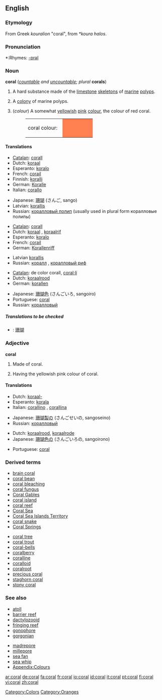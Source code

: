 {{see|Coral}}
{{wikipedia}}
==English==

===Etymology===
From Greek ''kouralion'' "coral", from ''*koura halos''.

===Pronunciation===
*:Rhymes: [[Rhymes:English:-ɒrəl|-ɒrəl]]

===Noun===
'''coral''' (''[[countable]] and [[uncountable]]''; ''plural'' '''corals''')

# {{uncountable}} A hard substance made of the [[limestone]] [[skeleton]]s of [[marine]] [[polyp]]s.
# {{countable}} A [[colony]] of marine polyps.
# {{countable}} (''colour'') A somewhat [[yellowish]] [[pink]] [[colour]], the colour of red coral.
#:<table><tr><td>coral colour: &nbsp;</td><td bgcolor="#FF7F50" width="80">&nbsp; </td></tr></table>

====Translations====
{{trans-top|substance}}
*[[Catalan]]: [[corall]] {{m}}
*Dutch: [[koraal]] {{n}}
*Esperanto: [[koralo]]
*French: [[corail]] {{m}}
*Finnish: [[koralli]]
*German: [[Koralle]] {{f}}
*Italian: [[corallo]] {{m}}
{{trans-mid}}
*Japanese: [[珊瑚]] (さんご, sango)
*Latvian: [[korallis]] {{m}}
*Russian: [[коралловый полип]] {{m}} (usually used in plural form коралловые полипы)
{{trans-bottom}}

{{trans-top|colony}}
*[[Catalan]]: [[corall]] {{m}}
*Dutch: [[koraal]] {{n}}, [[koraalrif]] {{n}}
*Esperanto: [[koralo]]
*French: [[corail]] {{m}}
*German: [[Korallenriff]] {{n}}
{{trans-mid}}
*Latvian [[korallis]] {{m}}
*Russian: [[коралл]] {{m}}, [[коралловый риф]] {{m}}
{{trans-bottom}}

{{trans-top|colour}}
*[[Catalan]]: de color corall, [[coral·lí]]
*Dutch: [[koraalrood]] {{n}}
*German: [[korallen]]
{{trans-mid}}
*Japanese: [[珊瑚色]] (さんごいろ, sangoiro)
*Portuguese: [[#Portuguese|coral]] {{m}}
*Russian: [[коралловый]]
{{trans-bottom}}

=====Translations to be checked=====
{{checktrans}}
<!--Remove this section once all of the translations below have been moved into the tables above.-->
*{{ttbc|Chinese}}: [[珊瑚]]

===Adjective===
'''coral'''

# Made of coral.
# {{color}} Having the yellowish pink colour of coral.

====Translations====
{{trans-top|made of coral}}
*Dutch: [[koraal-]]
*Esperanto: [[korala]]
*Italian: [[corallino]] {{m}}, [[corallina]] {{f}}
{{trans-mid}}
*Japanese: [[珊瑚製の]] (さんごせいの, sangoseino)
*Russian: [[коралловый]]
{{trans-bottom}}

{{trans-top|having the yellowish pink colour of coral}}
*Dutch: [[koraalrood]], [[koraalrode]]
*Japanese: [[珊瑚色の]] (さんごいろの, sangoirono)
{{trans-mid}}
*Portuguese: [[#Portuguese|coral]]
{{trans-bottom}}

===Derived terms===
{{top}}
*[[brain coral]]
*[[coral bean]]
*[[coral bleaching]]
*[[coral fungus]]
*[[Coral Gables]]
*[[coral island]]
*[[coral reef]]
*[[Coral Sea]]
*[[Coral Sea Islands Territory]]
*[[coral snake]]
*[[Coral Springs]]
{{mid}}
*[[coral tree]]
*[[coral trout]]
*[[coral-bells]]
*[[coralberry]]
*[[coralline]]
*[[coralloid]]
*[[coralroot]]
*[[precious coral]]
*[[staghorn coral]]
*[[stony coral]]
{{bottom}}

===See also===
{{top}}
*[[atoll]]
*[[barrier reef]]
*[[dactylozooid]]
*[[fringing reef]]
*[[gonophore]]
*[[gorgonian]]
{{mid}}
*[[madrepore]]
*[[millepore]]
*[[sea fan]]
*[[sea whip]]
*[[Wiktionary_Appendix:Colours|Appendix:Colours]]
{{bottom}}

[[Category:Colors]]
[[Category:Oranges]]

[[ar:coral]]
[[de:coral]]
[[fa:coral]]
[[fr:coral]]
[[io:coral]]
[[id:coral]]
[[it:coral]]
[[pt:coral]]
[[fi:coral]]
[[vi:coral]]
[[zh:coral]]